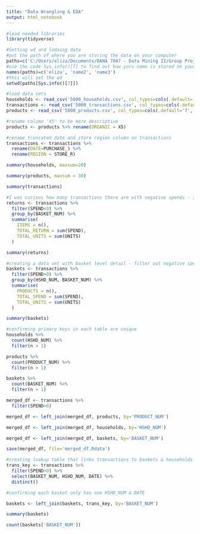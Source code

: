 ```yaml
---
title: "Data Wrangling & EDA"
output: html_notebook
---
```


```r
#load needed libraries
library(tidyverse)
```
```r
#Setting wd and lodaing data
#put the path of where you are storing the data on your computer
paths=c('C:/Users/eliza/Documents/BANA 7047 - Data Mining II/Group Project/Data', 'path2', 'path3')
#use the code Sys.info()[7] to find out how yoru name is stored on your local machine, copy to this list
names(paths)=c('eliza', 'name2', 'name3')
#this will set the wd
setwd(paths[Sys.info()[7]])

#load data sets
households <- read_csv('5000_households.csv', col_types=cols(.default='f', HSHD_NUM='c'))
transactions <- read_csv('5000_transactions.csv', col_types=cols(.default='?', STORE_R='f', YEAR='f'))
products <- read_csv('5000_products.csv', col_types=cols(.default='f', PRODUCT_NUM='c'))

#rename column 'X5' to be more descriptive
products <- products %>% rename(ORGANIC = X5)

#rename truncated date and store region column on transactions
transactions <- transactions %>%
  rename(DATE=PURCHASE_) %>%
  rename(REGION = STORE_R)
```
```r
summary(households, maxsum=20)
```
```r
summary(products, maxsum = 30)
```
```r
summary(transactions)
```
```r
#I was curious how many transactions there are with negative spends - I think these might be returns & we may want to filter?
returns <- transactions %>% 
  filter(SPEND<0) %>%
  group_by(BASKET_NUM) %>%
  summarise(
    ITEMS = n(),
    TOTAL_RETURN = sum(SPEND),
    TOTAL_UNITS = sum(UNITS)
  )

summary(returns)
```

```r
#creating a data set with basket level detail - filter out negative spends
baskets <- transactions %>%
  filter(SPEND>0) %>%
  group_by(HSHD_NUM, BASKET_NUM) %>%
  summarise(
    PRODUCTS = n(),
    TOTAL_SPEND = sum(SPEND),
    TOTAL_UNITS = sum(UNITS)
  )

summary(baskets)
```
```r
#confirming primary keys in each table are unique
households %>% 
  count(HSHD_NUM) %>% 
  filter(n > 1)

products %>%
  count(PRODUCT_NUM) %>% 
  filter(n > 1)

baskets %>%
  count(BASKET_NUM) %>% 
  filter(n > 1)
```
```r
merged_df <- transactions %>%
  filter(SPEND>0) 

merged_df <- left_join(merged_df, products, by='PRODUCT_NUM') 

merged_df <- left_join(merged_df, households, by='HSHD_NUM')

merged_df <- left_join(merged_df, baskets, by='BASKET_NUM')

save(merged_df, file='merged_df.Rdata')
```


```r
#creating lookup table that links transactions to baskets & households
trans_key <- transactions %>% 
  filter(SPEND>0) %>%
  select(BASKET_NUM, HSHD_NUM, DATE) %>%
  distinct()
```

```r
#confirming each basket only has one HSHD_NUM & DATE

```


```r
baskets <- left_join(baskets, trans_key, by='BASKET_NUM')  

summary(baskets)
```
```r
count(baskets['BASKET_NUM'])
```

